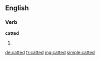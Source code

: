 ==English==

===Verb===
'''catted'''

# {{past of|[[cat]]}}

[[de:catted]]
[[fr:catted]]
[[mg:catted]]
[[simple:catted]]